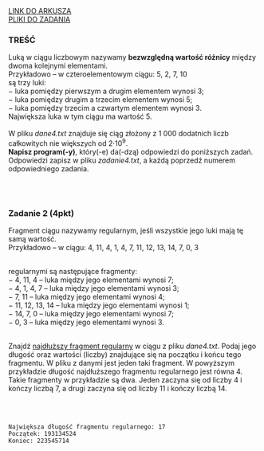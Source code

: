 
<div className="box_link"><a className="link  link_materials" target="_blank" href="https://arkusze.pl/maturalne/informatyka-2020-kwiecien-probna-rozszerzona-2.pdf">LINK DO ARKUSZA</a>
<br/>
<a className="link  link_materials" href="https://arkusze.pl/maturalne/informatyka-2020-kwiecien-probna-rozszerzona-zalaczniki.zip"> PLIKI DO ZADANIA</a>

<br/>
</div>

### TREŚĆ

Luką w ciągu liczbowym nazywamy <b>bezwzględną wartość różnicy</b> między dwoma kolejnymi
elementami.<br/>
Przykładowo – w czteroelementowym ciągu: 5, 2, 7, 10<br/>
są trzy luki:<br/>
− luka pomiędzy pierwszym a drugim elementem wynosi 3;<br/>
− luka pomiędzy drugim a trzecim elementem wynosi 5;<br/>
− luka pomiędzy trzecim a czwartym elementem wynosi 3.<br/>
Największa luka w tym ciągu ma wartość 5.<br/><br/>
W pliku <i>dane4.txt</i> znajduje się ciąg złożony z 1 000 dodatnich liczb całkowitych nie
większych od 2⋅10<sup>9</sup>.<br/> <b>Napisz program(-y)</b>, który(-e) da(-dzą) odpowiedzi do poniższych zadań.
Odpowiedzi zapisz w pliku <i>zadanie4.txt</i>, a każdą poprzedź numerem odpowiedniego
zadania.

<br/><br/>

### Zadanie 2 (4pkt)
Fragment ciągu nazywamy regularnym, jeśli wszystkie jego luki mają tę samą wartość.<br/>
Przykładowo – w ciągu: 4, 11, 4, 1, 4, 7, 11, 12, 13, 14, 7, 0, 3<br/><br/>

regularnymi są następujące fragmenty:<br/>
− 4, 11, 4 – luka między jego elementami wynosi 7;<br/>
− 4, 1, 4, 7 – luka między jego elementami wynosi 3;<br/>
− 7, 11 – luka między jego elementami wynosi 4;<br/>
− 11, 12, 13, 14 – luka między jego elementami wynosi 1;<br/>
− 14, 7, 0 – luka między jego elementami wynosi 7;<br/>
− 0, 3 – luka między jego elementami wynosi 3. <br/><br/>

Znajdź <u>najdłuższy fragment regularny</u> w ciągu z pliku <i>dane4.txt</i>. Podaj jego długość oraz
wartości (liczby) znajdujące się na początku i końcu tego fragmentu. W pliku z danymi jest
jeden taki fragment.
W powyższym przykładzie długość najdłuższego fragmentu regularnego jest równa 4. Takie
fragmenty w przykładzie są dwa. Jeden zaczyna się od liczby 4 i kończy liczbą 7, a drugi
zaczyna się od liczby 11 i kończy liczbą 14. 

<br/><br/>
<Dropdown title="ODPOWIEDŹ">

```
Największa długość fragmentu regularnego: 17
Początek: 193134524
Koniec: 223545714
```
</Dropdown>

<Dropdown title="PRZYKŁADOWE ROZWIĄZANIE CAŁEGO ZADANIA">

</Dropdown>



